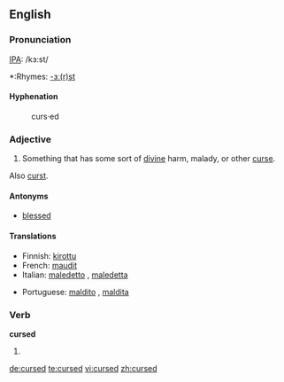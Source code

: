 ==English==

===Pronunciation===
[[IPA]]: /kɜ:st/
*:Rhymes: [[Rhymes:English:-ɜː(r)st|-ɜː(r)st]]

====Hyphenation====
:curs·ed

===Adjective===
{{en-adj}}

# Something that has some sort of [[divine]] harm, malady, or other [[curse]].

Also [[curst]].

====Antonyms====
*[[blessed]]

====Translations====
{{top}}
*Finnish: [[kirottu]]
*French: [[maudit]]
*Italian: [[maledetto]] {{m}}, [[maledetta]] {{f}}
{{mid}}
*Portuguese: [[maldito]] {{m}}, [[maldita]] {{f}}
{{bottom}}

===Verb===
'''cursed'''

# {{past of|[[curse]]}}

[[de:cursed]]
[[te:cursed]]
[[vi:cursed]]
[[zh:cursed]]